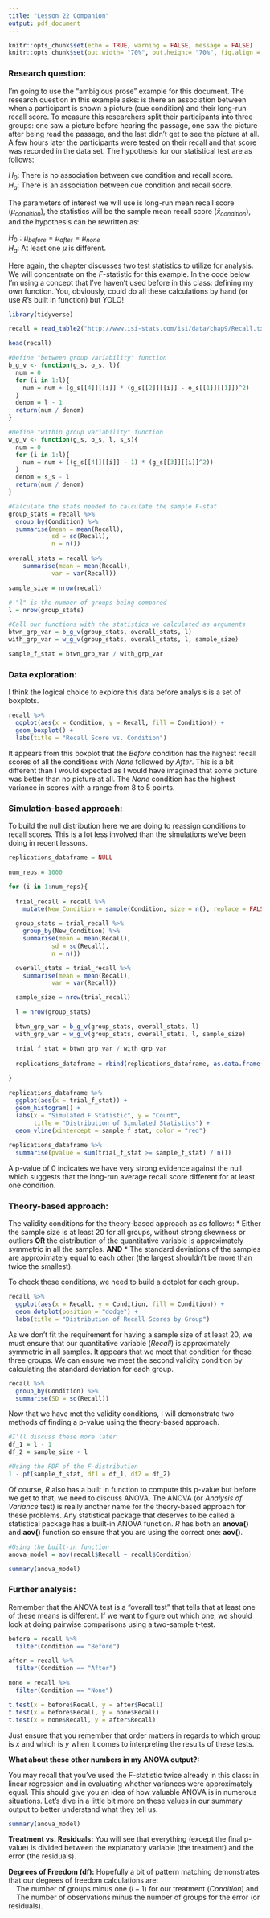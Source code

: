 ```yaml
---
title: "Lesson 22 Companion"
output: pdf_document
---
```


```r
knitr::opts_chunk$set(echo = TRUE, warning = FALSE, message = FALSE)
knitr::opts_chunk$set(out.width= "70%", out.height= "70%", fig.align = "center") 
```

### Research question:

I'm going to use the "ambigious prose" example for this document. The research question in this example asks: is there an association between when a participant is shown a picture (cue condition) and their long-run recall score. To measure this researchers split their participants into three groups: one saw a picture before hearing the passage, one saw the picture after being read the passage, and the last didn't get to see the picture at all. A few hours later the participants were tested on their recall and that score was recorded in the data set. The hypothesis for our statistical test are as follows:  

$H_{0}:$ There is no association between cue condition and recall score.  
$H_{a}:$ There is an association between cue condition and recall score.

The parameters of interest we will use is long-run mean recall score ($\mu_{condition}$), the statistics will be the sample mean recall score ($\bar{x}_{condition}$), and the hypothesis can be rewritten as:

$H_{0}: \mu_{before} = \mu_{after} = \mu_{none}$  
$H_{a}$: At least one $\mu$ is different.

Here again, the chapter discusses two test statistics to utilize for analysis. We will concentrate on the *F*-statistic for this example. In the code below I'm using a concept that I've haven't used before in this class: defining my own function. You, obviously, could do all these calculations by hand (or use *R*'s built in function) but YOLO!

```r
library(tidyverse)

recall = read_table2("http://www.isi-stats.com/isi/data/chap9/Recall.txt")

head(recall)

#Define "between group variability" function
b_g_v <- function(g_s, o_s, l){
  num = 0
  for (i in 1:l){
    num = num + (g_s[[4]][[i]] * (g_s[[2]][[i]] - o_s[[1]][[1]])^2)
  }
  denom = l - 1
  return(num / denom)
}

#Define "within group variability" function
w_g_v <- function(g_s, o_s, l, s_s){
  num = 0
  for (i in 1:l){
    num = num + ((g_s[[4]][[i]] - 1) * (g_s[[3]][[i]]^2))
  }
  denom = s_s - l
  return(num / denom)
}

#Calculate the stats needed to calculate the sample F-stat
group_stats = recall %>%
  group_by(Condition) %>%
  summarise(mean = mean(Recall),
            sd = sd(Recall),
            n = n())

overall_stats = recall %>%
    summarise(mean = mean(Recall),
            var = var(Recall))

sample_size = nrow(recall)

# "l" is the number of groups being compared
l = nrow(group_stats)

#Call our functions with the statistics we calculated as arguments
btwn_grp_var = b_g_v(group_stats, overall_stats, l)
with_grp_var = w_g_v(group_stats, overall_stats, l, sample_size)

sample_f_stat = btwn_grp_var / with_grp_var
``` 

### Data exploration:

I think the logical choice to explore this data before analysis is a set of boxplots.

```r
recall %>%
  ggplot(aes(x = Condition, y = Recall, fill = Condition)) +
  geom_boxplot() +
  labs(title = "Recall Score vs. Condition")
```
It appears from this boxplot that the *Before* condition has the highest recall scores of all the conditions with *None* followed by *After*. This is a bit different than I would expected as I would have imagined that some picture was better than no picture at all. The *None* condition has the highest variance in scores with a range from 8 to 5 points.

### Simulation-based approach:

To build the null distribution here we are doing to reassign conditions to recall scores. This is a lot less involved than the simulations we've been doing in recent lessons.

```r
replications_dataframe = NULL

num_reps = 1000

for (i in 1:num_reps){
  
  trial_recall = recall %>%
    mutate(New_Condition = sample(Condition, size = n(), replace = FALSE))

  group_stats = trial_recall %>%
    group_by(New_Condition) %>%
    summarise(mean = mean(Recall),
            sd = sd(Recall),
            n = n())

  overall_stats = trial_recall %>%
    summarise(mean = mean(Recall),
            var = var(Recall))

  sample_size = nrow(trial_recall)

  l = nrow(group_stats)

  btwn_grp_var = b_g_v(group_stats, overall_stats, l)
  with_grp_var = w_g_v(group_stats, overall_stats, l, sample_size)

  trial_f_stat = btwn_grp_var / with_grp_var
    
  replications_dataframe = rbind(replications_dataframe, as.data.frame(trial_f_stat))
  
}

replications_dataframe %>%
  ggplot(aes(x = trial_f_stat)) +
  geom_histogram() +
  labs(x = "Simulated F Statistic", y = "Count", 
       title = "Distribution of Simulated Statistics") +
  geom_vline(xintercept = sample_f_stat, color = "red")
  
replications_dataframe %>%
  summarise(pvalue = sum(trial_f_stat >= sample_f_stat) / n())

```
A p-value of 0 indicates we have very strong evidence against the null which suggests that the long-run average recall score different for at least one condition.

### Theory-based approach:

The validity conditions for the theory-based approach as as follows:
* Either the sample size is at least 20 for all groups, without strong skewness or outliers **OR** the distribution of the quantitative variable is approximately symmetric in all the samples. **AND**
* The standard deviations of the samples are approximately equal to each other (the largest shouldn't be more than twice the smallest).

To check these conditions, we need to build a dotplot for each group.

```r
recall %>%
  ggplot(aes(x = Recall, y = Condition, fill = Condition)) +
  geom_dotplot(position = "dodge") +
  labs(title = "Distribution of Recall Scores by Group")
```
As we don't fit the requirement for having a sample size of at least 20, we must ensure that our quantitative variable (*Recall*) is approximately symmetric in all samples. It appears that we meet that condition for these three groups. We can ensure we meet the second validity condition by calculating the standard deviation for each group.

```r
recall %>% 
  group_by(Condition) %>%
  summarise(SD = sd(Recall))
```

Now that we have met the validity conditions, I will demonstrate two methods of finding a p-value using the theory-based approach.

```r
#I'll discuss these more later
df_1 = l - 1
df_2 = sample_size - l

#Using the PDF of the F-distribution
1 - pf(sample_f_stat, df1 = df_1, df2 = df_2)
```

Of course, *R* also has a built in function to compute this p-value but before we get to that, we need to discuss ANOVA. The ANOVA (or *Analysis of Variance* test) is really another name for the theory-based approach for these problems. Any statistical package that deserves to be called a statistical package has a built-in ANOVA function. *R* has both an **anova()** and **aov()** function so ensure that you are using the correct one: **aov()**.

```r
#Using the built-in function
anova_model = aov(recall$Recall ~ recall$Condition)

summary(anova_model)
```

### Further analysis:

Remember that the ANOVA test is a "overall test" that tells that at least one of these means is different. If we want to figure out which one, we should look at doing pairwise comparisons using a two-sample t-test.

```r
before = recall %>%
  filter(Condition == "Before")

after = recall %>%
  filter(Condition == "After")

none = recall %>%
  filter(Condition == "None")

t.test(x = before$Recall, y = after$Recall)
t.test(x = before$Recall, y = none$Recall)
t.test(x = none$Recall, y = after$Recall)
```
Just ensure that you remember that order matters in regards to which group is *x* and which is *y* when it comes to interpreting the results of these tests.

**What about these other numbers in my ANOVA output?:**

You may recall that you've used the F-statistic twice already in this class: in linear regression and in evaluating whether variances were approximately equal. This should give you an idea of how valuable ANOVA is in numerous situations. Let's dive in a little bit more on these values in our summary output to better understand what they tell us.

```r
summary(anova_model)
```
**Treatment vs. Residuals:** You will see that everything (except the final p-value) is divided between the explanatory variable (the treatment) and the error (the residuals).

**Degrees of Freedom (df):** Hopefully a bit of pattern matching demonstrates that our degrees of freedom calculations are:  
$~~~$ The number of groups minus one ($l - 1$) for our treatment (*Condition*) and  
$~~~$ The number of observations minus the number of groups for the error (or residuals).

